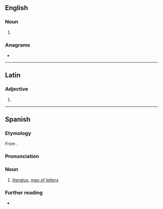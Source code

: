 ==English==

===Noun===
{{en-noun|literati}}

# {{singular of|en|literati}}

===Anagrams===
* {{anagrams|en|a=aeilortt|rotalite}}

----

==Latin==

===Adjective===
{{la-adj-form|literātō}}

# {{inflection of|la|literātus||dat//abl|m//n|s}}

----

==Spanish==

===Etymology===
From {{der|es|la|litterātus}}.

===Pronunciation===
{{es-pr}}

===Noun===
{{es-noun|m|f=+}}

# [[literatus]], [[man of letters]]

===Further reading===
* {{R:es:DRAE}}